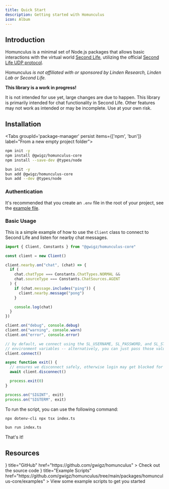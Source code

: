 ```yaml
---
title: Quick Start
description: Getting started with Homunculus
icon: Album
---
```



## Introduction

Homunculus is a minimal set of Node.js packages that allows basic interactions with the virtual world
[Second Life](https://www.secondlife.com), utilizing the official
[Second Life UDP protocol](http://wiki.secondlife.com/wiki/Protocol).

Homunculus _is not affiliated with or sponsored by Linden Research, Linden Lab or
Second Life._

<Callout type="warn">

**This library is a work in progress!**

It is not intended for use yet, large changes are due to happen. This library is primarily intended for chat functionality in Second Life. Other features may not work as intended or may be incomplete. Use at your own risk.

</Callout>

## Installation

<Tabs groupId='package-manager' persist items={['npm', 'bun']} label="From a new empty project folder">

```bash tab="npm"
npm init -y
npm install @gwigz/homunculus-core
npm install --save-dev @types/node
```

```bash tab="bun"
bun init -y
bun add @gwigz/homunculus-core
bun add --dev @types/node
```

</Tabs>

### Authentication

It's recommended that you create an `.env` file in the root of your project, see the [example file](https://github.com/gwigz/homunculus/blob/main/.env.example).

### Basic Usage

This is a simple example of how to use the `Client` class to connect to Second Life and listen for nearby chat messages.

```ts twoslash title="index.ts"
import { Client, Constants } from "@gwigz/homunculus-core"

const client = new Client()

client.nearby.on("chat", (chat) => {
  if (
    chat.chatType === Constants.ChatTypes.NORMAL &&
    chat.sourceType === Constants.ChatSources.AGENT
  ) {
    if (chat.message.includes("ping")) {
      client.nearby.message("pong")
    }

    console.log(chat)
  }
})

client.on("debug", console.debug)
client.on("warning", console.warn)
client.on("error", console.error)

// by default, we connect using the SL_USERNAME, SL_PASSWORD, and SL_START
// environment variables -- alternatively, you can just pass those values in
client.connect()

async function exit() {
  // ensures we disconnect safely, otherwise login may get blocked for a period
  await client.disconnect()

  process.exit(0)
}

process.on("SIGINT", exit)
process.on("SIGTERM", exit)
```

To run the script, you can use the following command:

```bash tab="npm"
npx dotenv-cli npx tsx index.ts
```

```bash tab="bun"
bun run index.ts
```

That's it!

## Resources

<Cards>
  <Card
    icon={<GithubIcon />}
    title="GitHub"
    href="https://github.com/gwigz/homunculus"
  >
    Check out the source code
  </Card>
  <Card
    icon={<ScrollTextIcon />}
    title="Example Scripts"
    href="https://github.com/gwigz/homunculus/tree/main/packages/homunculus-core/examples"
  >
    View some example scripts to get you started
  </Card>
</Cards>
